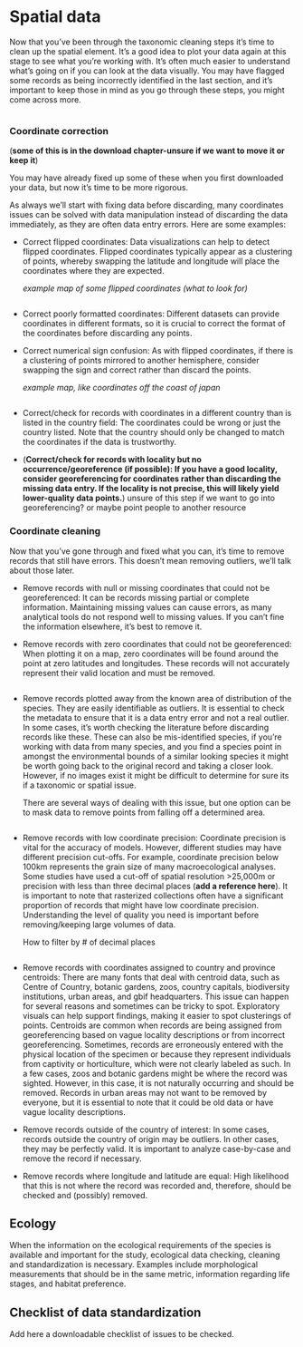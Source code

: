 # Spatial data {#sec-spatial}

Now that you've been through the taxonomic cleaning steps it's time to clean up the spatial element. It's a good idea to plot your data again at this stage to see what you're working with. It's often much easier to understand what's going on if you can look at the data visually. You may have flagged some records as being incorrectly identified in the last section, and it's important to keep those in mind as you go through these steps, you might come across more.

```r

```

### Coordinate correction

(**some of this is in the download chapter-unsure if we want to move it or keep it**)

You may have already fixed up some of these when you first downloaded your data, but now it's time to be more rigorous.

As always we'll start with fixing data before discarding, many coordinates issues can be solved with data manipulation instead of discarding the data immediately, as they are often data entry errors. Here are some examples:

-   Correct flipped coordinates: Data visualizations can help to detect flipped coordinates. Flipped coordinates typically appear as a clustering of points, whereby swapping the latitude and longitude will place the coordinates where they are expected.

    *example map of some flipped coordinates (what to look for)*

    ```r

    ```

-   Correct poorly formatted coordinates: Different datasets can provide coordinates in different formats, so it is crucial to correct the format of the coordinates before discarding any points.

-   Correct numerical sign confusion: As with flipped coordinates, if there is a clustering of points mirrored to another hemisphere, consider swapping the sign and correct rather than discard the points.

    *example map, like coordinates off the coast of japan*

    ```r

    ```

-   Correct/check for records with coordinates in a different country than is listed in the country field: The coordinates could be wrong or just the country listed. Note that the country should only be changed to match the coordinates if the data is trustworthy.

-   (**Correct/check for records with locality but no occurrence/georeference (if possible): If you have a good locality, consider georeferencing for coordinates rather than discarding the missing data entry. If the locality is not precise, this will likely yield lower-quality data points.**) unsure of this step if we want to go into georeferencing? or maybe point people to another resource

### Coordinate cleaning

Now that you've gone through and fixed what you can, it's time to remove records that still have errors. This doesn't mean removing outliers, we'll talk about those later.

-   Remove records with null or missing coordinates that could not be georeferenced: It can be records missing partial or complete information. Maintaining missing values can cause errors, as many analytical tools do not respond well to missing values. If you can't fine the information elsewhere, it's best to remove it.

-   Remove records with zero coordinates that could not be georeferenced: When plotting it on a map, zero coordinates will be found around the point at zero latitudes and longitudes. These records will not accurately represent their valid location and must be removed.

    ```r

    ```

-   Remove records plotted away from the known area of distribution of the species. They are easily identifiable as outliers. It is essential to check the metadata to ensure that it is a data entry error and not a real outlier. In some cases, it's worth checking the literature before discarding records like these. These can also be mis-identified species, if you're working with data from many species, and you find a species point in amongst the environmental bounds of a similar looking species it might be worth going back to the original record and taking a closer look. However, if no images exist it might be difficult to determine for sure its if a taxonomic or spatial issue.

    There are several ways of dealing with this issue, but one option can be to mask data to remove points from falling off a determined area.

    ```r

    ```

-   Remove records with low coordinate precision: Coordinate precision is vital for the accuracy of models. However, different studies may have different precision cut-offs. For example, coordinate precision below 100km represents the grain size of many macroecological analyses. Some studies have used a cut-off of spatial resolution \>25,000m or precision with less than three decimal places (**add a reference here**). It is important to note that rasterized collections often have a significant proportion of records that might have low coordinate precision. Understanding the level of quality you need is important before removing/keeping large volumes of data.

    How to filter by \# of decimal places

    ```r

    ```

-   Remove records with coordinates assigned to country and province centroids: There are many fonts that deal with centroid data, such as Centre of Country, botanic gardens, zoos, country capitals, biodiversity institutions, urban areas, and gbif headquarters. This issue can happen for several reasons and sometimes can be tricky to spot. Exploratory visuals can help support findings, making it easier to spot clusterings of points. Centroids are common when records are being assigned from georeferencing based on vague locality descriptions or from incorrect georeferencing. Sometimes, records are erroneously entered with the physical location of the specimen or because they represent individuals from captivity or horticulture, which were not clearly labeled as such. In a few cases, zoos and botanic gardens might be where the record was sighted. However, in this case, it is not naturally occurring and should be removed. Records in urban areas may not want to be removed by everyone, but it is essential to note that it could be old data or have vague locality descriptions.

-   Remove records outside of the country of interest: In some cases, records outside the country of origin may be outliers. In other cases, they may be perfectly valid. It is important to analyze case-by-case and remove the record if necessary.

-   Remove records where longitude and latitude are equal: High likelihood that this is not where the record was recorded and, therefore, should be checked and (possibly) removed.

## Ecology

When the information on the ecological requirements of the species is available and important for the study, ecological data checking, cleaning and standardization is necessary. Examples include morphological measurements that should be in the same metric, information regarding life stages, and habitat preference.

## Checklist of data standardization

Add here a downloadable checklist of issues to be checked.

